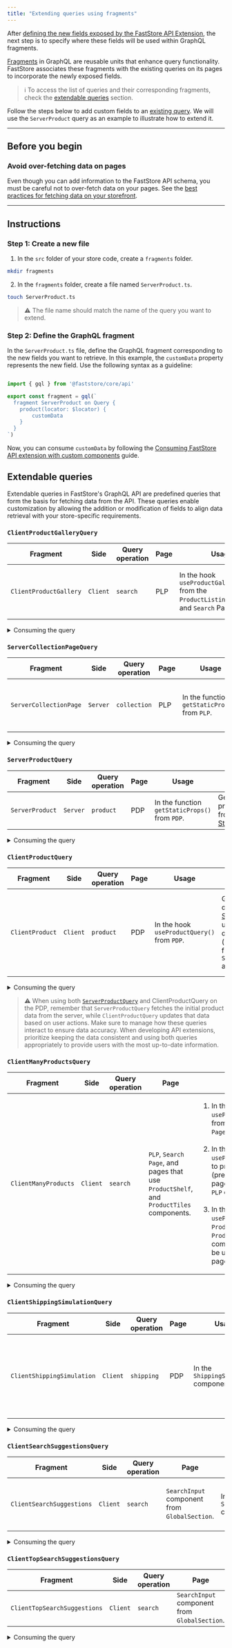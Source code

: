 ```yaml
---
title: "Extending queries using fragments"
---
```


After [defining the new fields exposed by the FastStore API Extension](https://developers.vtex.com/docs/guides/faststore/api-extensions-extending-api-schema), the next step is to specify where these fields will be used within GraphQL fragments.

[Fragments](https://graphql.org/learn/queries/#fragments) in GraphQL are reusable units that enhance query functionality. FastStore associates these fragments with the existing queries on its pages to incorporate the newly exposed fields.

> ℹ️ To access the list of queries and their corresponding fragments, check the [extendable queries](https://developers.vtex.com/docs/guides/faststore/api-extensions-extending-queries-using-fragments) section.

Follow the steps below to add custom fields to an [existing query](https://developers.vtex.com/docs/guides/faststore/api-extensions-extending-queries-using-fragments#extendable-queries). We will use the `ServerProduct` query as an example to illustrate how to extend it.

---
## Before you begin

### Avoid over-fetching data on pages
 
Even though you can add information to the FastStore API schema, you must be careful not to over-fetch data on your pages. See the [best practices for fetching data on your storefront](https://developers.vtex.com/docs/guides/faststore/api-extensions-overview#best-practices-for-fetching-data).

---

## Instructions

### Step 1: Create a new file

1. In the `src` folder of your store code, create a `fragments` folder.

  ```bash
  mkdir fragments
```

2. In the `fragments` folder, create a file named `ServerProduct.ts`. 

  ```bash
  touch ServerProduct.ts
  ```

> ⚠️ The file name should match the name of the query you want to extend.

### Step 2: Define the GraphQL fragment

In the `ServerProduct.ts` file, define the GraphQL fragment corresponding to the new fields you want to retrieve. In this example, the `customData` property represents the new field. Use the following syntax as a guideline:

```ts src/fragments/ServerProduct.ts

import { gql } from '@faststore/core/api'

export const fragment = gql(`
  fragment ServerProduct on Query {
    product(locator: $locator) {
        customData
    }
  }
`)

```
Now, you can consume `customData` by following the [Consuming FastStore API extension with custom components](https://developers.vtex.com/docs/guides/faststore/api-extensions/consuming-api-extensions) guide.

## Extendable queries

Extendable queries in FastStore's GraphQL API are predefined queries that form the basis for fetching data from the API.
These queries enable customization by allowing the addition or modification of fields to align data retrieval with your store-specific requirements.


### `ClientProductGalleryQuery`

| **Fragment** | **Side** | **Query operation** | **Page** | **Usage** | **Return** | Parameters |
| ------------ | -------- | ------------------- | -------- | --------- | ---------- | ---------- |
| `ClientProductGallery` | `Client` | `search` | PLP | In the hook `useProductGalleryQuery()` from the `ProductListingPage` (`PLP`) and `Search` Pages. | Products totalCount from [StorePageInfo](https://developers.vtex.com/docs/guides/faststore/schema-objects#storepageinfo), and facets ([StoreFacet](https://v1.faststore.dev/reference/api/objects#storefacet)) from [StoreSearchResult](https://developers.vtex.com/docs/guides/faststore/schema-objects#storesearchresult). | Frontend data from the `useSearch()` and `useLocalizedVariables()` hooks, the latter uses `useSession()`. |

<details>
<summary>Consuming the query</summary>

Use the `usePage()` hook when you have a single section that is used in more than one type of page.
```ts
import { usePage } from "@faststore/core"

const context = usePage()
```
This hook returns one of the following types as context: `PDPContext`, `PLPContext`, or `SearchPageContext`, and you can decide how to handle it depending on the page that will use this hook by passing the types as generics.
    
```ts
import { usePage } from "@faststore/core"

const context = usePage<PLPContext | SearchPageContext>()
```

</details>

### `ServerCollectionPageQuery`

| **Fragment** | **Side** | **Query operation** | **Page** | **Usage** | **Return** | Parameters |
| ------------ | -------- | ------------------- | -------- | --------- | ---------- | ---------- |
| `ServerCollectionPage` | `Server` | `collection` | PLP | In the function `getStaticProps()` from `PLP`. | `seo`, `breadcrumbList` and `metaData` from the collection ([StoreCollection](https://developers.vtex.com/docs/guides/faststore/schema-objects#storecollection)). | Collection `slug` that comes from URL. |

<details>
<summary>Consuming the query</summary>

Use the `usePLP()` hook when integrating your section with a Product Listing Page (PLP).
```ts
import { usePLP } from "@faststore/core"

const context = usePLP()
```

</details>

### `ServerProductQuery`

| **Fragment** | **Side** | **Query operation** | **Page** | **Usage** | **Return** | Parameters |
| ------------ | -------- | ------------------- | -------- | --------- | ---------- | ---------- |
| `ServerProduct` | `Server` | `product` | PDP | In the function `getStaticProps()` from `PDP`. | General product data from [StoreProduct](https://developers.vtex.com/docs/guides/faststore/schema-objects#storeproduct). | The `locator` with `slug` key/value. |

<details>
<summary>Consuming the query</summary>

`usePDP()`: Use this hook when integrating your section with a Product Detail Page (PDP).

```ts
import { usePDP } from "@faststore/core"

const context = usePDP()
```

</details>

### `ClientProductQuery`

| **Fragment** | **Side** | **Query operation** | **Page** | **Usage** | **Return** | Parameters |
| ------------ | -------- | ------------------- | -------- | --------- | ---------- | ---------- |
| `ClientProduct` | `Client` | `product` | PDP | In the hook `useProductQuery()` from `PDP`. | General product data from [StoreProduct](https://developers.vtex.com/docs/guides/faststore/schema-objects#storeproduct) to update product data inside `PDP` (product coming from `ServerProductQuery` as fallback). | Frontend data from the `useSession()` hook in the locator array with `id`, `channel`, `locale` as key/values. |

<details>
<summary>Consuming the query</summary>

`usePDP()`: Use this hook when integrating your section with a Product Detail Page (PDP).

```ts
import { usePDP } from "@faststore/core"

const context = usePDP()
```

</details>

> ⚠️ When using both [`ServerProductQuery`](#serverproductquery) and ClientProductQuery on the PDP, remember that `ServerProductQuery` fetches the initial product data from the server, while `ClientProductQuery` updates that data based on user actions. Make sure to manage how these queries interact to ensure data accuracy. When developing API extensions, prioritize keeping the data consistent and using both queries appropriately to provide users with the most up-to-date information.

### `ClientManyProductsQuery`

| **Fragment** | **Side** | **Query operation** | **Page** | **Usage** | **Return** | Parameters |
| ------------ | -------- | ------------------- | -------- | --------- | ---------- | ---------- |
| `ClientManyProducts` | `Client` | `search` | `PLP`, `Search Page`, and pages that use `ProductShelf`, and `ProductTiles` components. | <ol><li>In the hook `usePageProductsQuery()` from `PLP` and `Search Page`.</li><br><li>In the hook `useProductsPrefetch()` to prefetch the previous (prev) and next (next) page from the current `PLP` or `Search Page`.</li><br><li>In the hook `useProductsQuery()`, in `ProductShelf`, `ProductTiles` components, that can be used on multiple pages.</li></ol> | General products data ([StoreProduct](https://developers.vtex.com/docs/guides/faststore/schema-objects#storeproduct)) with the `totalCount` from [StorePageInfo](https://developers.vtex.com/docs/guides/faststore/schema-objects#storepageinfo). | Frontend data from the `useLocalizedVariables()` and `useSession()` hooks. |

<details>
<summary>Consuming the query</summary>

Use the `usePage()` hook when you have a single section that is used in more than one type of page.
```ts
import { usePage } from "@faststore/core"

const context = usePage()
```
This hook returns one of the following types as context: `PDPContext`, `PLPContext`, or `SearchPageContext`, and you can decide how to handle it depending on the page that will use this hook by passing the types as generics.
    
```ts
import { usePage } from "@faststore/core"

const context = usePage<PLPContext | SearchPageContext>()
```

</details>

### `ClientShippingSimulationQuery`

| **Fragment** | **Side** | **Query operation** | **Page** | **Usage** | **Return** | Parameters |
| ------------ | -------- | ------------------- | -------- | --------- | ---------- | ---------- |
| `ClientShippingSimulation` | `Client` | `shipping` | PDP | In the `ShippingSimulation` component. | General shipping simulation data with the `address` and `logisticsInfo`. | Frontend `country`, and `postalCode` from `useSession()` hook, and the `items` Array of `IShippingItem` (`id`, `quantity`, and `seller`). |

<details>
<summary>Consuming the query</summary>

You can use the experimental `useShippingSimulation_unstable()` hook, or the `getShippingSimulation_unstable()` function to retrieve shipping data in Overridable (custom) components.

</details>

### `ClientSearchSuggestionsQuery`

| **Fragment** | **Side** | **Query operation** | **Page** | **Usage** | **Return** | Parameters |
| ------------ | -------- | ------------------- | -------- | --------- | ---------- | ---------- |
| `ClientSearchSuggestions` | `Client` | `search` | `SearchInput` component from `GlobalSection`. | In the `SearchInput` component. | General search data with the `suggestions` and `products`. | Frontend data from `useSession()` hook, and the `term` searched. |

<details>
<summary>Consuming the query</summary>

You can use the experimental `useSuggestions_unstable()` hook to retrieve the search suggestions data in Overridable (custom) components.

</details>

### `ClientTopSearchSuggestionsQuery`

| **Fragment** | **Side** | **Query operation** | **Page** | **Usage** | **Return** | Parameters |
| ------------ | -------- | ------------------- | -------- | --------- | ---------- | ---------- |
| `ClientTopSearchSuggestions` | `Client` | `search` | `SearchInput` component from `GlobalSection`. | In the `SearchInput` component. | The top searched suggestions. | Frontend data from `useSession()` hook. |

<details>
<summary>Consuming the query</summary>

You can use the experimental `useTopSearch_unstable()` hook to retrieve the top search suggestions data in Overridable (custom) components.

</details>
